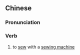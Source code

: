 {{also|车衫}}
==Chinese==
{{zh-forms|s=车衫|to sew with a sewing machine|shirt; clothes}}

===Pronunciation===
{{zh-pron
|c=ce1 saam1
|h=pfs=chhâ-sâm
|mn=chhia-saⁿ
|cat=v
}}

===Verb===
{{zh-verb}}

# {{lb|zh|Cantonese|Hakka|Min Nan}} to [[sew]] with a [[sewing machine]]